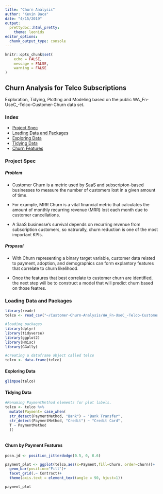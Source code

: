 ```yaml
---
title: "Churn Analysis"
author: "Kevin Baca"
date: "4/15/2019"
output: 
  prettydoc::html_pretty:
    theme: leonids
editor_options: 
  chunk_output_type: console
---
```


```r
knitr::opts_chunk$set(
	echo = FALSE,
	message = FALSE,
	warning = FALSE
)
```

## Churn Analysis for Telco Subscriptions
Exploration, Tidying, Plotting and Modeling based on the public WA_Fn-UseC_-Telco-Customer-Churn data set.  


### Index
* [Project Spec](#A1)
* [Loading Data and Packages](#A2)
* [Exploring Data](#A3)
* [Tidying Data](#A4)
* [Churn Features](#A5)

### Project Spec {#A1} 

##### Problem
* Customer Churn is a metric used by SaaS and subscripton-based businesses to measure the number of customers lost in a given amount of time. 

* For example, MRR Churn is a vital financial metric that calculates the amount of monthly recurring revenue (MRR) lost each month due to customer cancellations. 

* A SaaS businesse's survival depends on recurring revenue from subscription customers, so natrurally, churn reduction is one of the most important KPIs. 



##### Proposal 

* With Churn representing a binary target variable, customer data related to payment, adoption, and demographics can form explantory features that correlate to churn likelihood. 

* Once the features that best correlate to customer churn are identified, the next step will be to construct a model that will predict churn based on those featres. 

### Loading Data and Packages {#A2} 
```r
library(readr)
telco <- read_csv("~/Customer-Churn-Analysis/WA_Fn-UseC_-Telco-Customer-Churn.csv")

#loading packages
library(dplyr)
library(tidyverse)
library(ggplot2)
library(Hmisc)
library(GGally)

#creating a dataframe object called telco
telco <- data.frame(telco)

```


#### Exploring Data {#A3} 
```r
glimpse(telco)
```

#### Tidying Data {#A4} 
```r

#Renaming PaymentMethod elements for plot labels.
telco <- telco %>% 
  mutate(Payment= case_when(
  str_detect(PaymentMethod, "Bank") ~ "Bank Transfer",
  str_detect(PaymentMethod, "Credit") ~ "Credit Card",
  T ~ PaymentMethod
  ))
  
```

####  Churn by Payment Features {#A5}
``` r
posn.jd <- position_jitterdodge(0.5, 0, 0.6)

payment_plot <- ggplot(telco,aes(x=Payment,fill=Churn, order=Churn))+
  geom_bar(position="Fill")+
  facet_grid(.~ Contract)+ 
  theme(axis.text = element_text(angle = 90, hjust=1))

payment_plot 
```



